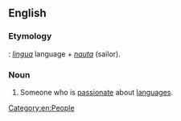 ==English==

===Etymology===
{{etyl|NL.|en}}: ''[[lingua]]'' language + ''[[nauta]]'' (sailor).

===Noun===
{{en-noun}}

# {{lb|en|slang}} Someone who is [[passionate]] about [[language]]s.

[[Category:en:People]]